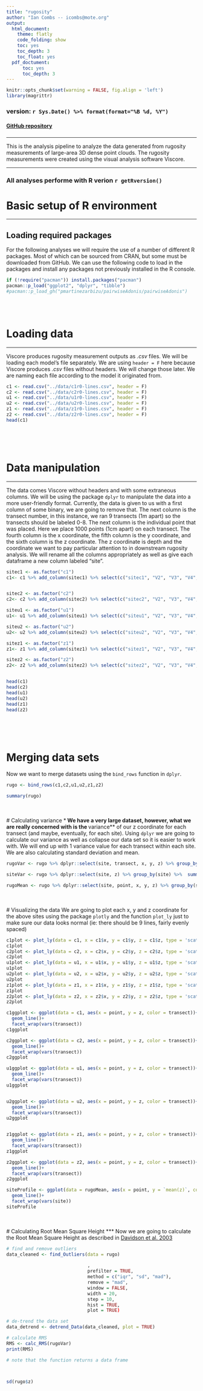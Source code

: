 ```yaml
---
title: "rugosity"
author: "Ian Combs -- icombs@mote.org"
output:
  html_document:
    theme: flatly
    code_folding: show
    toc: yes
    toc_depth: 3
    toc_float: yes
  pdf_doctument:
      toc: yes
      toc_depth: 3
---
```



```r
knitr::opts_chunk$set(warning = FALSE, fig.align = 'left')
library(magrittr)
```

### version: `r Sys.Date() %>% format(format="%B %d, %Y")`

<!-- this is where the DOI would go  [![DOI](https://zenodo.org/badge/DOI/10.5281/zenodo.3675991.svg)](https://doi.org/10.5281/zenodo.3675991)
-->


#### [GitHub repository](https://github.com/icombs2017/photogrammetryNOAA.git){target="_blank"}

###
***
This is the analysis pipeline to analyze the data generated from rugosity measurements of large-area 3D dense point clouds. The rugosity measurements were created using the visual analysis software Viscore. 


***
### All analyses performe with R verion `r getRversion()`


# Basic setup of R environment
***
## Loading required packages

For the following analyses we will require the use of a number of different R packages. Most of which can be sourced from CRAN, but some must be downloaded from GitHub. We can use the following code to load in the packages and install any packages not previously installed in the R console. 

```r
if (!require("pacman")) install.packages("pacman")
pacman::p_load("ggplot2", "dplyr", "tibble")
#pacman::p_load_gh("pmartinezarbizu/pairwiseAdonis/pairwiseAdonis")
```

<br><br>

# Loading data
***

Viscore produces rugosity measurement outputs as *.csv* files. We will be loading each model's file separately. We are using `header = F` here because Viscore produces *.csv* files without headers. We will change those later. We are naming each file according to the model it originated from. 

```r

c1 <- read.csv("../data/c1r0-lines.csv", header = F)
c2 <- read.csv("../data/c2r0-lines.csv", header = F)
u1 <- read.csv("../data/u1r0-lines.csv", header = F)
u2 <- read.csv("../data/u2r0-lines.csv", header = F)
z1 <- read.csv("../data/z1r0-lines.csv", header = F)
z2 <- read.csv("../data/z2r0-lines.csv", header = F)
head(c1)



```
<br><br>

# Data manipulation
***
The data comes Viscore without headers and with some extraneous columns. We will be using the package `dplyr` to manipulate the data into a more user-friendly format. Currently, the data is given to us with a first column of some binary, we are going to remove that. The next column is the transect number, in this instance, we ran 9 transects (1m apart) so the transects should be labeled 0-8. The next column is the individual point that was placed. Here we place 1000 points (1cm apart) on each transect. The fourth column is the x coordinate, the fifth column is the y coordinate, and the sixth column is the z coordinate. The z coordinate is depth and the coordinate we want to pay particular attention to in downstream rugosity analysis. We will rename all the columns appropriately as well as give each dataframe a new column labeled "site".
```r
sitec1 <- as.factor("c1")
c1<- c1 %>% add_column(sitec1) %>% select(c("sitec1", "V2", "V3", "V4", "V5", "V6")) %>% rename(site = sitec1) %>% rename(transect = V2) %>% rename(point = V3) %>% rename(y = V4) %>% rename(x = V5) %>% rename(z = V6)


sitec2 <- as.factor("c2")
c2<- c2 %>% add_column(sitec2) %>% select(c("sitec2", "V2", "V3", "V4", "V5", "V6")) %>% rename(site = sitec2) %>% rename(transect = V2) %>% rename(point = V3) %>% rename(y = V4) %>% rename(x = V5) %>% rename(z = V6)

siteu1 <- as.factor("u1")
u1<- u1 %>% add_column(siteu1) %>% select(c("siteu1", "V2", "V3", "V4", "V5", "V6")) %>% rename(site = siteu1) %>% rename(transect = V2) %>% rename(point = V3) %>% rename(y = V4) %>% rename(x = V5) %>% rename(z = V6)

siteu2 <- as.factor("u2")
u2<- u2 %>% add_column(siteu2) %>% select(c("siteu2", "V2", "V3", "V4", "V5", "V6")) %>% rename(site = siteu2) %>% rename(transect = V2) %>% rename(point = V3) %>% rename(y = V4) %>% rename(x = V5) %>% rename(z = V6)

sitez1 <- as.factor("z1")
z1<- z1 %>% add_column(sitez1) %>% select(c("sitez1", "V2", "V3", "V4", "V5", "V6")) %>% rename(site = sitez1) %>% rename(transect = V2) %>% rename(point = V3) %>% rename(y = V4) %>% rename(x = V5) %>% rename(z = V6)

sitez2 <- as.factor("z2")
z2<- z2 %>% add_column(sitez2) %>% select(c("sitez2", "V2", "V3", "V4", "V5", "V6")) %>% rename(site = sitez2) %>% rename(transect = V2) %>% rename(point = V3) %>% rename(y = V4) %>% rename(x = V5) %>% rename(z = V6)


head(c1)
head(c2)
head(u1)
head(u2)
head(z1)
head(z2)



```
<br><br>

# Merging data sets

Now we want to merge datasets using the `bind_rows` function in `dplyr`.

```r

rugo <- bind_rows(c1,c2,u1,u2,z1,z2)

summary(rugo)

```

<br><br>
# Calculating variance
***
We have a very large dataset, however, what we are really concerned with is the **variance** of our z coordinate for each transect (and maybe, eventually, for each site). Using `dplyr` we are going to calculate our variance as well as collapse our data set so it is easier to work with. We will end up with 1 variance value for each transect within each site. We are also calculating standard deviation and mean. 


```r
rugoVar <- rugo %>% dplyr::select(site, transect, x, y, z) %>% group_by(site, transect) %>%  summarise(var(z), mean(z), sd(z))

siteVar <- rugo %>% dplyr::select(site, z) %>% group_by(site) %>%  summarise(var(z), mean(z))

rugoMean <- rugo %>% dplyr::select(site, point, x, y, z) %>% group_by(site, point) %>% summarise(mean(z))


```
<br><br>
# Visualizing the data
We are going to plot each x, y and z coordinate for the above sites using the package `plotly` and the function `plot_ly` just to make sure our data looks normal (ie: there should be 9 lines, fairly evenly spaced)

```r

c1plot <- plot_ly(data = c1, x = c1$x, y = c1$y, z = c1$z, type = 'scatter3d', mode = "markers", color = c1$transect)
c1plot
c2plot <- plot_ly(data = c2, x = c2$x, y = c2$y, z = c2$z, type = 'scatter3d', mode = "markers", color = c2$transect)
c2plot
u1plot <- plot_ly(data = u1, x = u1$x, y = u1$y, z = u1$z, type = 'scatter3d', mode = "markers", color = u1$transect)
u1plot
u2plot <- plot_ly(data = u2, x = u2$x, y = u2$y, z = u2$z, type = 'scatter3d', mode = "markers", color = u2$transect)
u2plot
z1plot <- plot_ly(data = z1, x = z1$x, y = z1$y, z = z1$z, type = 'scatter3d', mode = "markers", color = z1$transect)
z1plot
z2plot <- plot_ly(data = z2, x = z2$x, y = z2$y, z = z2$z, type = 'scatter3d', mode = "markers", color = z2$transect)
z2plot

c1ggplot <- ggplot(data = c1, aes(x = point, y = z, color = transect))+
  geom_line()+
  facet_wrap(vars(transect))
c1ggplot

c2ggplot <- ggplot(data = c2, aes(x = point, y = z, color = transect))+
  geom_line()+
  facet_wrap(vars(transect))
c2ggplot

u1ggplot <- ggplot(data = u1, aes(x = point, y = z, color = transect))+
  geom_line()+
  facet_wrap(vars(transect))
u1ggplot


u2ggplot <- ggplot(data = u2, aes(x = point, y = z, color = transect))+
  geom_line()+
  facet_wrap(vars(transect))
u2ggplot


z1ggplot <- ggplot(data = z1, aes(x = point, y = z, color = transect))+
  geom_line()+
  facet_wrap(vars(transect))
z1ggplot

z2ggplot <- ggplot(data = z2, aes(x = point, y = z, color = transect))+
  geom_line()+
  facet_wrap(vars(transect))
z2ggplot

siteProfile <- ggplot(data = rugoMean, aes(x = point, y = `mean(z)`, color = site))+
  geom_line()+
  facet_wrap(vars(site))
siteProfile
```



<br><br>
# Calculating Root Mean Square Height
***
Now we are going to calculate the Root Mean Square Height as described in [Davidson et al. 2003](https://ieeexplore-ieee-org.ezproxy.fau.edu/stamp/stamp.jsp?tp=&arnumber=1221829)


```r


# find and remove outliers
data_cleaned <- find_Outliers(data = rugo)
                              
                              ,
                              prefilter = TRUE,
                              method = c("iqr", "sd", "mad"),
                              remove = "mad",
                              window = FALSE,
                              width = 20,
                              step = 10,
                              hist = TRUE,
                              plot = TRUE)

# de-trend the data set
data_detrend <- detrend_Data(data_cleaned, plot = TRUE)

# calculate RMS
RMS <- calc_RMS(rugoVar)
print(RMS)

# note that the function returns a data frame



sd(rugo$z)



```








